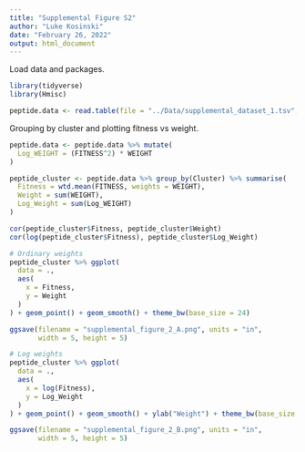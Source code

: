 ```yaml
---
title: "Supplemental Figure S2"
author: "Luke Kosinski"
date: "February 26, 2022"
output: html_document
---
```


Load data and packages.

```r
library(tidyverse)
library(Hmisc)

peptide.data <- read.table(file = "../Data/supplemental_dataset_1.tsv", header = T, stringsAsFactors = F)
```

Grouping by cluster and plotting fitness vs weight.

```r
peptide.data <- peptide.data %>% mutate(
  Log_WEIGHT = (FITNESS^2) * WEIGHT
)

peptide_cluster <- peptide.data %>% group_by(Cluster) %>% summarise(
  Fitness = wtd.mean(FITNESS, weights = WEIGHT),
  Weight = sum(WEIGHT),
  Log_Weight = sum(Log_WEIGHT)
)

cor(peptide_cluster$Fitness, peptide_cluster$Weight)
cor(log(peptide_cluster$Fitness), peptide_cluster$Log_Weight)

# Ordinary weights
peptide_cluster %>% ggplot(
  data = .,
  aes(
    x = Fitness,
    y = Weight
  )
) + geom_point() + geom_smooth() + theme_bw(base_size = 24)

ggsave(filename = "supplemental_figure_2_A.png", units = "in",
       width = 5, height = 5)

# Log weights
peptide_cluster %>% ggplot(
  data = .,
  aes(
    x = log(Fitness),
    y = Log_Weight
  )
) + geom_point() + geom_smooth() + ylab("Weight") + theme_bw(base_size = 24)

ggsave(filename = "supplemental_figure_2_B.png", units = "in",
       width = 5, height = 5)
```

